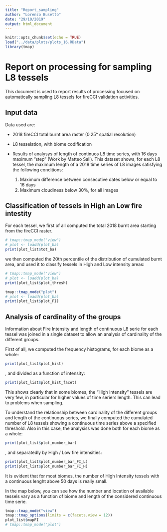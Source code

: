 ```yaml
---
title: "Report_sampling"
author: "Lorenzo Busetto"
date: "29/10/2019"
output: html_document
---
```


```r
knitr::opts_chunk$set(echo = TRUE)
load("../data/plots/plots_16.RData")
library(tmap)
```

# Report on processing for sampling L8 tessels

This document is used to report results of processing focused on automatically
sampling L8 tessels for fireCCI validation activities. 

## Input data

Data used are:

- 2018 fireCCI total burnt area raster (0.25° spatial resolution)
- L8 tesselation, with biome codification
- Results of analysys of length of continuos L8 time series, with 16 days maximum 
 "step" (Work by Matteo Sali). This dataset shows, for each L8 tessel, the maximum 
 length of a 2018 time series of L8 images satisfying the following conditions: 
 
    1. Maximum difference between consecutive dates below or equal to 16 days
    2. Maximum cloudiness below 30%, for all images

## Classification of tessels in High an Low fire intestity

For each tessel, we first of all computed the total 2018 burnt area starting from 
the fireCCI raster. 

```r
# tmap::tmap_mode("view")
# plot <- loadd(plot_ba)
print(plot_list$tot_ba)
```

we then computed the 20th percentile of the distribution of cumulated burnt area, 
and used it to classify tessels in High and Low intensity areas: 

```r
# tmap::tmap_mode("view")
# plot <- loadd(plot_ba)
print(plot_list$plot_thresh)
```
```r
tmap::tmap_mode("plot")
# plot <- loadd(plot_ba)
print(plot_list$plot_FI)
```

## Analysis of cardinality of the groups

Information about Fire Intensity and length of continuous L8 serie for each tessel
was joined in a single dataset to allow an analysis of cardinality of the different
groups. 

First of all, we computed the frequency histograms, for each biome as a whole: 

```r
print(plot_list$plot_hist)
```

, and divided as a function of intensity: 

```r
print(plot_list$plot_hist_facet)
```

This shows clearly that in some biomes, the "High Intensity" tessels are very few, in particular for higher values of time seriers length. This can lead to problems when sampling. 

To understand the relationship between cardinality of the different groups and 
length of the continuous series, we finally computed the cumulated number of L8 tessels showing
a continuous time series above a specified threshold. Also in this case, the analysiss 
was done both for each biome as a whole:

```r
print(plot_list$plot_number_bar)
```


, and separatedly by High / Low fire intensities:


```r
print(plot_list$plot_number_bar_FI_L)
print(plot_list$plot_number_bar_FI_H)
```

It is evident that for most biomes, the number of High Intensity tessels with a continuous lenght 
above 50 days is really small.

In the map below, you can see how the number and location of available tessels vary 
as a function of biome and length of the considered continuous time serie. 


```r
tmap::tmap_mode("view")
tmap::tmap_options(limits = c(facets.view = 12))
plot_list$mapFI
# tmap::tmap_mode("plot")
```

